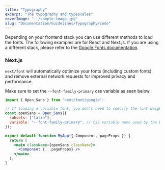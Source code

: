 ```yaml
---
title: "Typography"
excerpt: "The typography and typescales"
coverImage: "../sample-image.jpg"
slug: "Documentation/Guidelines/Typography/code"
---
```


Depending on your frontend stack you can use different methods to load the fonts. The following examples are for React and Next.js. If you are using a different stack, please refer to the [Google Fonts documentation](https://developers.google.com/fonts/docs/getting_started).

### Next.js

`next/font` will automatically optimize your fonts (including custom fonts) and remove external network requests for improved privacy and performance.

Make sure to set the `--font-family-primary` css variable as seen below.

```jsx
import { Open_Sans } from "next/font/google";

// If loading a variable font, you don't need to specify the font weight
const openSans = Open_Sans({
  subsets: ["latin"],
  variable: "--font-family-primary", // CSS variable name used by the Design System
});

export default function MyApp({ Component, pageProps }) {
  return (
    <main className={openSans.className}>
      <Component {...pageProps} />
    </main>
  );
}
```
